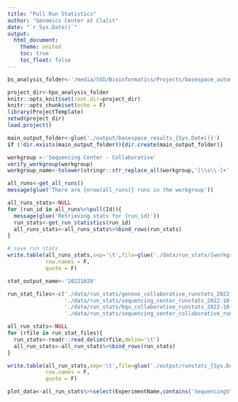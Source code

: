 ```yaml
---
title: "Pull Run Statistics"
author: "Genomics Center at Clalit"
date: "`r Sys.Date()`"
output: 
  html_document:
    theme: united
    toc: true
    toc_float: false
---
```


```r
bs_analysis_folder<-'/media/SSD/Bioinformatics/Projects/basespace_automation_202206/'

```

```r

project_dir<-hpo_analysis_folder
knitr::opts_knit$set(root.dir=project_dir)
knitr::opts_chunk$set(echo = F)
library(ProjectTemplate)
setwd(project_dir)
load.project()

main_output_folder<-glue('./output/basespace_results_{Sys.Date()}')
if (!dir.exists(main_output_folder)){dir.create(main_output_folder)}

```

```r
workgroup <-'Sequencing Center - Collaborative'
verify_workgroup(workgroup)
workgroup_name<-tolower(stringr::str_replace_all(workgroup,'[\\s\\-]+','_'))

all_runs<-get_all_runs()
message(glue('There are {nrow(all_runs)} runs in the workgroup'))

all_runs_stats<-NULL
for (run_id in all_runs%>%pull(Id)){
  message(glue('Retrieving stats for {run_id}'))
  run_stats<-get_run_statistics(run_id)
  all_runs_stats<-all_runs_stats%>%bind_rows(run_stats)
}

# save run stats
write.table(all_runs_stats,sep='\t',file=glue('./data/run_stats/{workgroup_name}_runstats_{Sys.Date()}.csv'),
            row.names = F,
            quote = F)
```

```r
stat_output_name<-'20221028'

run_stat_files<-c('./data/run_stats/genoox_collaborative_runstats_2022-10-28.csv',
                  './data/run_stats/sequencing_center_runstats_2022-10-28.csv',
                  './data/run_stats/bgu_collaborative_runstats_2022-10-28.csv',
                  './data/run_stats/sequencing_center_collaborative_runstats_2022-10-28.csv')

all_run_stats<-NULL
for (rfile in run_stat_files){
  run_stats<-readr::read_delim(rfile,delim='\t')
  all_run_stats<-all_run_stats%>%bind_rows(run_stats)
}

write.table(all_run_stats,sep='\t',file=glue('./output/runstats_{Sys.Date()}.csv'),
            row.names = F,
            quote = F)

plot_data<-all_run_stats%>%select(ExperimentName,contains('SequencingStats'),-contains(c('Num','Href','IsIndexed','Chemistry','Cycle')))


```
